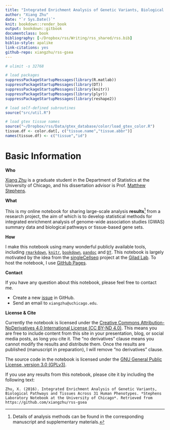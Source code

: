 ```yaml
--- 
title: "Integrated Enrichment Analysis of Genetic Variants, Biological Pathways and Tissues Across 31 Human Phenotypes"
author: "Xiang Zhu"
date: "`r Sys.Date()`"
knit: bookdown::render_book
output: bookdown::gitbook
documentclass: book
bibliography: [~/Dropbox/rss/Writing/rss_shared/rss.bib]
biblio-style: apalike
link-citations: yes
github-repo: xiangzhu/rss-gsea
---
```


```r
# ulimit -s 32768 

# load packages
suppressPackageStartupMessages(library(R.matlab))
suppressPackageStartupMessages(library(DT))
suppressPackageStartupMessages(library(knitr))
suppressPackageStartupMessages(library(plyr))
suppressPackageStartupMessages(library(reshape2))

# load self-defined subroutines
source("src/util.R")

# load gtex tissue names
source("~/Dropbox/rss/Data/gtex_database/color/load_gtex_color.R")
tissue.df <- color.dat[, c("tissue.name","tissue.abbr")]
names(tissue.df) <- c("tissue","id")
```

# Basic Information

**Who**

[Xiang Zhu](https://github.com/xiangzhu) is a graduate student in the Department of Statistics at the University of Chicago, and his dissertation advisor is Prof. [Matthew Stephens](http://stephenslab.uchicago.edu/index.html). 

**What**

This is my online notebook for sharing large-scale analysis **results**^[Details of analysis methods can be found in the corresponding manuscript and supplementary materials.] from a research project, the aim of which is to develop statistical methods for integrated enrichment analysis of genome-wide association studies (GWAS) summary data and biological pathways or tissue-based gene sets.

**How**

I make this notebook using many wonderful publicly available tools,
including [`rmarkdown`][rmarkdown], [`knitr`][knitr], [`bookdown`][bookdown], [`pandoc`][pandoc] and [`DT`][dt].
This notebook is largely motivated by the idea from the [singleCellseq][scs] project at the [Gilad Lab](http://giladlab.uchicago.edu/).
To host the notebook, I use [GitHub Pages][gh-pages].

[rmarkdown]: http://rmarkdown.rstudio.com/
[knitr]: http://yihui.name/knitr/
[bookdown]: https://bookdown.org/
[pandoc]: http://pandoc.org/
[dt]: https://rstudio.github.io/DT/
[gh-pages]: https://pages.github.com/
[scs]: https://github.com/jdblischak/singleCellSeq

**Contact**

If you have any question about this notebook, please feel free to contact me.

- Create a new [issue](https://github.com/xiangzhu/rss-gsea/issues) in GitHub.
- Send an email to `xiangzhu@uchicago.edu`.

**License & Cite** 

Currently the notebook is licensed under the [Creative Commons Attribution-NoDerivatives 4.0 International License (CC BY-ND 4.0)][site-license].
This means you are free to include content from this site in your presentation, blog, or social media posts, as long you cite it.
The "no derivatives" clause means you cannot modify the results and distribute them.
Once the results are published (manuscript in preparation), I will remove "no derivatives" clause.

The source code in the notebook is licensed under the [GNU General Public License, version 3.0 (GPLv3)][code-license].

If you use any results from this notebook, please cite it by including the following text:

```block
Zhu, X. (2016). Integrated Enrichment Analysis of Genetic Variants, Biological Pathways and Tissues Across 31 Human Phenotypes. *Stephens Laboratory Notebook at the University of Chicago*. Retrieved from https://github.com/xiangzhu/rss-gsea
```

[code-license]: https://www.gnu.org/licenses/gpl-3.0.txt
[site-license]: https://creativecommons.org/licenses/by-nd/4.0/

